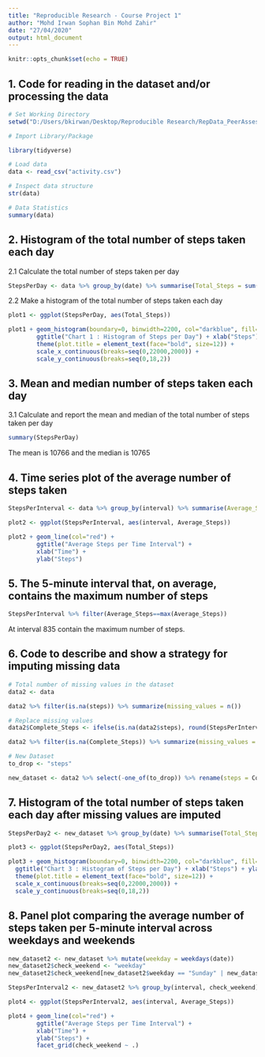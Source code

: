 ```yaml
---
title: "Reproducible Research - Course Project 1"
author: "Mohd Irwan Sophan Bin Mohd Zahir"
date: "27/04/2020"
output: html_document
---
```


```r
knitr::opts_chunk$set(echo = TRUE)
```

## 1. Code for reading in the dataset and/or processing the data

```r
# Set Working Directory
setwd("D:/Users/bkirwan/Desktop/Reproducible Research/RepData_PeerAssessment1")

# Import Library/Package

library(tidyverse)

# Load data
data <- read_csv("activity.csv")

# Inspect data structure
str(data)

# Data Statistics
summary(data)
```

## 2. Histogram of the total number of steps taken each day

2.1 Calculate the total number of steps taken per day
```r
StepsPerDay <- data %>% group_by(date) %>% summarise(Total_Steps = sum(steps))

```

2.2 Make a histogram of the total number of steps taken each day

```r
plot1 <- ggplot(StepsPerDay, aes(Total_Steps))

plot1 + geom_histogram(boundary=0, binwidth=2200, col="darkblue", fill="lightblue") + 
        ggtitle("Chart 1 : Histogram of Steps per Day") + xlab("Steps") + ylab("Frequency") + 
        theme(plot.title = element_text(face="bold", size=12)) + 
        scale_x_continuous(breaks=seq(0,22000,2000)) + 
        scale_y_continuous(breaks=seq(0,18,2))
```

## 3. Mean and median number of steps taken each day

3.1 Calculate and report the mean and median of the total number of steps taken per day

```r
summary(StepsPerDay)
```
The mean is 10766 and the median is 10765

## 4. Time series plot of the average number of steps taken

```r
StepsPerInterval <- data %>% group_by(interval) %>% summarise(Average_Steps = mean(steps, na.rm = TRUE))

plot2 <- ggplot(StepsPerInterval, aes(interval, Average_Steps))

plot2 + geom_line(col="red") +
        ggtitle("Average Steps per Time Interval") +
        xlab("Time") +
        ylab("Steps")
```

## 5. The 5-minute interval that, on average, contains the maximum number of steps
```r
StepsPerInterval %>% filter(Average_Steps==max(Average_Steps))
```
At interval 835 contain the maximum number of steps.

## 6. Code to describe and show a strategy for imputing missing data

```r
# Total number of missing values in the dataset
data2 <- data

data2 %>% filter(is.na(steps)) %>% summarize(missing_values = n())

# Replace missing values
data2$Complete_Steps <- ifelse(is.na(data2$steps), round(StepsPerInterval$Average_Steps[match(data2$interval, StepsPerInterval$interval)],0), data2$steps)

data2 %>% filter(is.na(Complete_Steps)) %>% summarize(missing_values = n())

# New Dataset
to_drop <- "steps"

new_dataset <- data2 %>% select(-one_of(to_drop)) %>% rename(steps = Complete_Steps)
```

## 7. Histogram of the total number of steps taken each day after missing values are imputed
```r
StepsPerDay2 <- new_dataset %>% group_by(date) %>% summarise(Total_Steps = sum(steps))

plot3 <- ggplot(StepsPerDay2, aes(Total_Steps))

plot3 + geom_histogram(boundary=0, binwidth=2200, col="darkblue", fill="lightblue") + 
  ggtitle("Chart 3 : Histogram of Steps per Day") + xlab("Steps") + ylab("Frequency") + 
  theme(plot.title = element_text(face="bold", size=12)) + 
  scale_x_continuous(breaks=seq(0,22000,2000)) + 
  scale_y_continuous(breaks=seq(0,18,2))
```

## 8. Panel plot comparing the average number of steps taken per 5-minute interval across weekdays and weekends
```r
new_dataset2 <- new_dataset %>% mutate(weekday = weekdays(date))
new_dataset2$check_weekend <- "weekday"
new_dataset2$check_weekend[new_dataset2$weekday == "Sunday" | new_dataset2$weekday == "Saturday"] <- "weekend"

StepsPerInterval2 <- new_dataset2 %>% group_by(interval, check_weekend) %>% summarise(Average_Steps = mean(steps, na.rm = TRUE))

plot4 <- ggplot(StepsPerInterval2, aes(interval, Average_Steps))

plot4 + geom_line(col="red") +
        ggtitle("Average Steps per Time Interval") +
        xlab("Time") +
        ylab("Steps") +
        facet_grid(check_weekend ~ .)


```



